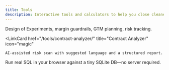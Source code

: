 ```yaml
---
title: Tools
description: Interactive tools and calculators to help you close cleaner deals, faster.
---
```



<CardGrid>
  <LinkCard
    href="/tools/dashboards-calculators/"
    title="Dashboards & Calculators"
    icon="bar-chart"
  >
    Design of Experiments, margin guardrails, GTM planning, risk tracking.
  </LinkCard>

  <LinkCard
    href="/tools/contract-analyzer/"
    title="Contract Analyzer"
    icon="magic"
  >
    AI-assisted risk scan with suggested language and a structured report.
  </LinkCard>
  <LinkCard
    href="/tools/sql-mini-case-0/"
    title="SQL Mini-Case (Read-Only)"
    icon="database"
  >
    Run real SQL in your browser against a tiny SQLite DB—no server required.
  </LinkCard>


</CardGrid>

